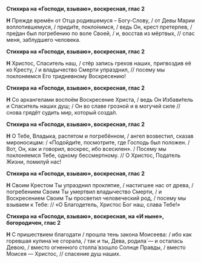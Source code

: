 **Стихира на «Господи, взываю», воскресная, глас 2**

**Н** Прежде времён от Отца родившемуся – Богу-Слову, / от Девы Марии воплотившемуся, / приди́те, покло́нимся, / ведь Он, крест претерпев, / пре́дан был погребению по воле Своей, / и, восстав из мёртвых, // спас меня, заблудшего человека.

**Стихира на «Господи, взываю», воскресная, глас 2**

**Н** Христос, Спаситель наш, / стёр запись грехов наших, пригвоздив её ко Кресту, / и владычество Смерти упразднил, // посему мы поклоняемся Его тридневному Воскресению!

**Стихира на «Господи, взываю», воскресная, глас 2**

**Н** Со архангелами воспоём Воскресение Христа, / ведь Он Избави́тель и Спаситель наших душ; / Он во славе грозной и в могучей силе // снова грядёт судить мир, который созда́л.

**Стихира на «Господи, взываю», воскресная, глас 2**

**Н** О Тебе, Владыка, распятом и погребённом, / ангел возвестил, сказав мироносицам: / «Подойди́те, посмотрите, где Господь был положен. / Вот, Он, как и говорил, воскрес, ибо всесилен». / Посему мы поклоняемся Тебе, одному бессмертному. // О Христос, Податель Жизни, помилуй нас!

**Стихира на «Господи, взываю», воскресная, глас 2**

**Н** Своим Крестом Ты упразднил проклятие, / настигшее нас от древа, / погребением Своим Ты умертвил  владычество Смерти, / и Воскресением Своим Ты просветил человеческий род, / посему мы взываем к Тебе: // «О Благодетель, Христос Бог наш, слава Тебе!»

**Стихира на «Господи, взываю», воскресная, на «И ныне», богородичен, глас 2**

**Н** С пришествием благодати / прошла тень закона Моисеева: / ибо как горевшая купина́ не сгорала, / так и ты, Дева, родила́ — и осталась Девою, / вместо огненного столпа́ взошло Солнце Правды, / вместо Моисея — Христос, // спасение душ наших.
